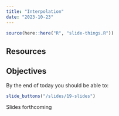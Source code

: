 ```yaml
---
title: "Interpolation"
date: "2023-10-23"
---
```


```r
source(here::here("R", "slide-things.R"))

```



## Resources


## Objectives

By the end of today you should be able to:


```r
slide_buttons("/slides/19-slides")
```

Slides forthcoming